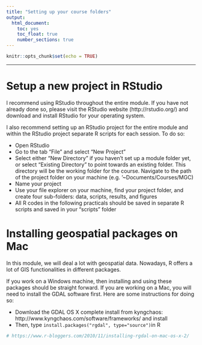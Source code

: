 ```yaml
---
title: "Setting up your course folders"
output: 
  html_document:
    toc: yes
    toc_float: true
    number_sections: true
---
```


```r
knitr::opts_chunk$set(echo = TRUE)
```

***

# Setup a new project in RStudio
I recommend using RStudio throughout the entire module. If you have not already done so, please visit the RStudio website (http://rstudio.org/) and download and install RStudio for your operating system.

I also recommend setting up an RStudio project for the entire module and within the RStudio project separate R scripts for each session. To do so:

- Open RStudio
- Go to the tab "File" and select "New Project"
- Select either "New Directory" if you haven't set up a module folder yet, or select "Existing Directory" to point towards an existing folder. This directory will be the working folder for the course. Navigate to the path of the project folder on your machine (e.g. ’~Documents/Courses/MGC)
- Name your project     
- Use your file explorer on your machine, find your project folder, and create four sub-folders: data, scripts, results, and figures
- All R codes in the following practicals should be saved in separate R scripts and saved in your "scripts" folder


# Installing geospatial packages on Mac
In this module, we will deal a lot with geospatial data. Nowadays, R offers a lot of GIS functionalities in different packages. 

If you work on a Windows machine, then installing and using these packages should be straight forward. If you are working on a Mac, you will need to install the GDAL software first. Here are some instructions for doing so:

- Download the GDAL OS X complete install from kyngchaos: http://www.kyngchaos.com/software/frameworks/ and install
- Then, type `install.packages("rgdal", type="source")`in R 
```r
# https://www.r-bloggers.com/2010/11/installing-rgdal-on-mac-os-x-2/
```

